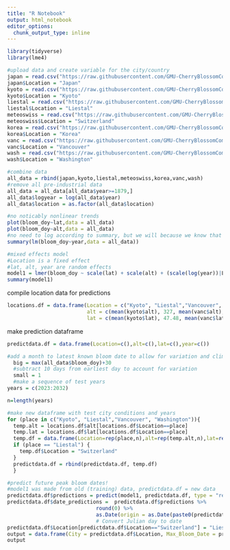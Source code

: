 ---
title: "R Notebook"
output: html_notebook
editor_options: 
  chunk_output_type: inline
---

```{r}
library(tidyverse)
library(lme4)
```


```{r}
#upload data and create variable for the city/country
japan = read.csv("https://raw.githubusercontent.com/GMU-CherryBlossomCompetition/peak-bloom-prediction/main/data/japan.csv")
japan$Location = "Japan"
kyoto = read.csv("https://raw.githubusercontent.com/GMU-CherryBlossomCompetition/peak-bloom-prediction/main/data/kyoto.csv")
kyoto$Location = "Kyoto"
liestal = read.csv("https://raw.githubusercontent.com/GMU-CherryBlossomCompetition/peak-bloom-prediction/main/data/liestal.csv")
liestal$Location = "Liestal"
meteoswiss = read.csv("https://raw.githubusercontent.com/GMU-CherryBlossomCompetition/peak-bloom-prediction/main/data/meteoswiss.csv")
meteoswiss$Location = "Switzerland"
korea = read.csv("https://raw.githubusercontent.com/GMU-CherryBlossomCompetition/peak-bloom-prediction/main/data/south_korea.csv")
korea$Location = "Korea"
vanc = read.csv("https://raw.githubusercontent.com/GMU-CherryBlossomCompetition/peak-bloom-prediction/main/data/vancouver.csv")
vanc$Location = "Vancouver"
wash = read.csv("https://raw.githubusercontent.com/GMU-CherryBlossomCompetition/peak-bloom-prediction/main/data/washingtondc.csv")
wash$Location = "Washington"
```

```{r}
#combine data
all_data = rbind(japan,kyoto,liestal,meteoswiss,korea,vanc,wash)
#remove all pre-industrial data
all_data = all_data[all_data$year>=1879,]
all_data$logyear = log(all_data$year)
all_data$location = as.factor(all_data$location)
```

```{r}
#no noticably nonlinear trends
plot(bloom_doy~lat,data = all_data)
plot(bloom_doy~alt,data = all_data)
#no need to log according to summary, but we will because we know that climate change effects are accelerating
summary(lm(bloom_doy~year,data = all_data))
```


```{r}
#mixed effects model 
#Location is a fixed effect
#lat, alt, year are random effects
model1 = lmer(bloom_doy ~ scale(lat) + scale(alt) + (scale(log(year))|Location), data = all_data, REML =FALSE)
summary(model1)
```
compile location data for predictions
```{r}
locations.df = data.frame(Location = c("Kyoto", "Liestal","Vancouver", "Washington"), 
                          alt = c(mean(kyoto$alt), 327, mean(vanc$alt), mean(wash$alt)),
                          lat = c(mean(kyoto$lat), 47.48, mean(vanc$lat), mean(wash$lat)))
```
make prediction dataframe
```{r}
predictdata.df = data.frame(Location=c(),alt=c(),lat=c(),year=c())
```

```{r}
#add a month to latest known bloom date to allow for variation and climate change
  big = max(all_data$bloom_doy)+30
  #subtract 10 days from earliest day to account for variation
  small = 1
  #make a sequence of test years
years = c(2023:2032)

n=length(years)

#make new dataframe with test city conditions and years
for (place in c("Kyoto", "Liestal","Vancouver", "Washington")){
  temp.alt = locations.df$alt[locations.df$Location==place]
  temp.lat = locations.df$lat[locations.df$Location==place]
  temp.df = data.frame(Location=rep(place,n),alt=rep(temp.alt,n),lat=rep(temp.lat,n),year=years)
  if (place == "Liestal") {
    temp.df$Location = "Switzerland"
  }
  predictdata.df = rbind(predictdata.df, temp.df)
  }
```

```{r}
#predict future peak bloom dates!
#model1 was made from old (training) data, predictdata.df = new data
predictdata.df$predictions = predict(model1, predictdata.df, type = "response") 
predictdata.df$date_predictions =  predictdata.df$predictions %>% 
                             round(0) %>% 
                             as.Date(origin = as.Date(paste0(predictdata.df$year,"-01-01")))
                             # Convert Julian day to date
predictdata.df$Location[predictdata.df$Location=="Switzerland"] = "Liestal"
output = data.frame(City = predictdata.df$Location, Max_Bloom_Date = predictdata.df$date_predictions, Max_Bloom_Doy = predictdata.df$predictions %>% round(0)) 
output
```








